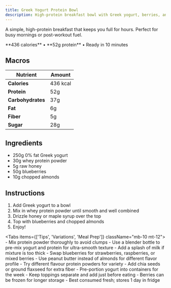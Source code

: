 ```yaml
---
title: Greek Yogurt Protein Bowl
description: High-protein breakfast bowl with Greek yogurt, berries, and almonds
---
```



A simple, high-protein breakfast that keeps you full for hours. Perfect for busy mornings or post-workout fuel.

<Callout title="Quick Stats" type="info">
**436 calories** • **52g protein** • Ready in 10 minutes
</Callout>


## Macros

| Nutrient | Amount |
|----------|--------|
| **Calories** | 436 kcal |
| **Protein** | 52g |
| **Carbohydrates** | 37g |
| **Fat** | 6g |
| **Fiber** | 5g |
| **Sugar** | 28g |

## Ingredients

- 250g 0% fat Greek yogurt
- 30g whey protein powder
- 5g raw honey
- 50g blueberries
- 10g chopped almonds

## Instructions

1. Add Greek yogurt to a bowl
2. Mix in whey protein powder until smooth and well combined
3. Drizzle honey or maple syrup over the top
4. Top with blueberries and chopped almonds
5. Enjoy!

<Tabs items={['Tips', 'Variations', 'Meal Prep']} className="mb-10 mt-12">
  <Tab value="Tips">
    - Mix protein powder thoroughly to avoid clumps
    - Use a blender bottle to pre-mix yogurt and protein for ultra-smooth texture
    - Add a splash of milk if mixture is too thick
  </Tab>
  <Tab value="Variations">
    - Swap blueberries for strawberries, raspberries, or mixed berries
    - Use peanut butter instead of almonds for different flavor profile
    - Try different flavour protein powders for variety
    - Add chia seeds or ground flaxseed for extra fiber
  </Tab>
  <Tab value="Meal Prep">
    - Pre-portion yogurt into containers for the week
    - Keep toppings separate and add just before eating
    - Berries can be frozen for longer storage
    - Best consumed fresh; stores 1 day in fridge
  </Tab>
</Tabs>
